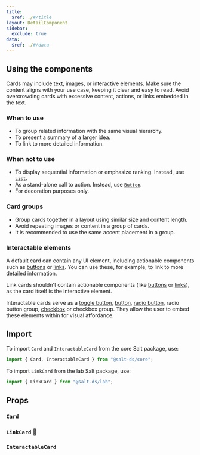 ```yaml
---
title:
  $ref: ./#/title
layout: DetailComponent
sidebar:
  exclude: true
data:
  $ref: ./#/data
---
```


## Using the components

Cards may include text, images, or interactive elements. Make sure the content aligns with your use case, keeping it clear and easy to read. Avoid overcrowding cards with excessive content, actions, or links embedded in the text.

### When to use

- To group related information with the same visual hierarchy.
- To present a summary of a larger idea.
- To link to more detailed information.

### When not to use

- To display sequential information or emphasize ranking. Instead, use [`List`](../list).
- As a stand-alone call to action. Instead, use [`Button`](../button).
- For decoration purposes only.

### Card groups

- Group cards together in a layout using similar size and content length.
- Avoid repeating images or content in a group of cards.
- It is recommended to use the same accent placement in a group.

### Interactable elements

A default card can contain any UI element, including actionable components such as [buttons](../button) or [links](../link). You can use these, for example, to link to more detailed information.

Link cards shouldn't contain actionable components (like [buttons](../button) or [links](../link)), as the card itself is the interactive element.

Interactable cards serve as a [toggle button](../toggle-button), [button](../button), [radio button](../radio-button), radio button group, [checkbox](../checkbox) or checkbox group. They allow the user to embed these elements within for visual affordance.

## Import

To import `Card` and `InteractableCard` from the core Salt package, use:

```js
import { Card, InteractableCard } from "@salt-ds/core";
```

To import `LinkCard` from the lab Salt package, use:

```js
import { LinkCard } from "@salt-ds/lab";
```

## Props

### `Card`

<PropsTable packageName="core" componentName="Card" />

### `LinkCard` 🚧

<PropsTable packageName="lab" componentName="LinkCard" />

### `InteractableCard`

<PropsTable packageName="core" componentName="InteractableCard" />
